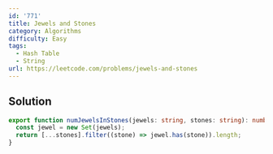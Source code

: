 ```yaml
---
id: '771'
title: Jewels and Stones
category: Algorithms
difficulty: Easy
tags:
  - Hash Table
  - String
url: https://leetcode.com/problems/jewels-and-stones
---
```


## Solution

```typescript filename="solution.ts" copy
export function numJewelsInStones(jewels: string, stones: string): number {
  const jewel = new Set(jewels);
  return [...stones].filter((stone) => jewel.has(stone)).length;
}
```
